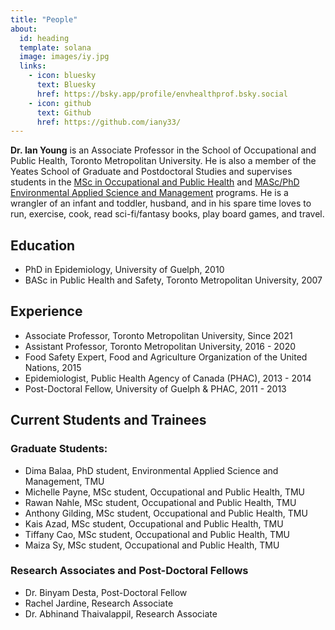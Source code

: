 ```yaml
---
title: "People"
about:
  id: heading
  template: solana
  image: images/iy.jpg
  links:
    - icon: bluesky
      text: Bluesky
      href: https://bsky.app/profile/envhealthprof.bsky.social
    - icon: github
      text: Github
      href: https://github.com/iany33/
---
```


:::{#heading}
**Dr. Ian Young** is an Associate Professor in the School of Occupational and Public Health, Toronto Metropolitan University. He is also a member of the Yeates School of Graduate and Postdoctoral Studies and supervises students in the [MSc in Occupational and Public Health](https://www.torontomu.ca/graduate/programs/occupational-public-health/) and [MASc/PhD Environmental Applied Science and Management](https://www.torontomu.ca/graduate/programs/environmental-applied-science-management/) programs. He is a wrangler of an infant and toddler, husband, and in his spare time loves to run, exercise, cook, read sci-fi/fantasy books, play board games, and travel. 

## Education

* PhD in Epidemiology, University of Guelph, 2010
* BASc in Public Health and Safety, Toronto Metropolitan University, 2007

## Experience

* Associate Professor, Toronto Metropolitan University, Since 2021
* Assistant Professor, Toronto Metropolitan University, 2016 - 2020
* Food Safety Expert, Food and Agriculture Organization of the United Nations, 2015
* Epidemiologist, Public Health Agency of Canada (PHAC), 2013 - 2014
* Post-Doctoral Fellow, University of Guelph & PHAC, 2011 - 2013
:::

## Current Students and Trainees

### Graduate Students:

* Dima Balaa, PhD student, Environmental Applied Science and Management, TMU
* Michelle Payne, MSc student, Occupational and Public Health, TMU
* Rawan Nahle, MSc student, Occupational and Public Health, TMU
* Anthony Gilding, MSc student, Occupational and Public Health, TMU
* Kais Azad, MSc student, Occupational and Public Health, TMU
* Tiffany Cao, MSc student, Occupational and Public Health, TMU
* Maiza Sy, MSc student, Occupational and Public Health, TMU

### Research Associates and Post-Doctoral Fellows

* Dr. Binyam Desta, Post-Doctoral Fellow
* Rachel Jardine, Research Associate
* Dr. Abhinand Thaivalappil, Research Associate



